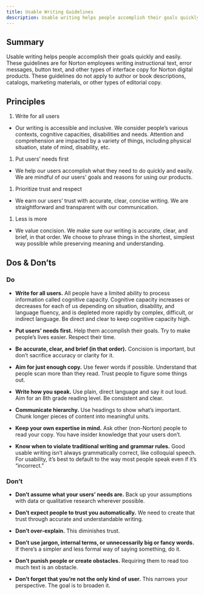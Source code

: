 ```yaml
---
title: Usable Writing Guidelines
description: Usable writing helps people accomplish their goals quickly and easily. 
---
```


## Summary
Usable writing helps people accomplish their goals quickly and easily.
These guidelines are for Norton employees writing instructional text, error messages, button text, and other types of interface copy for Norton digital products. 
These guidelines do not apply to author or book descriptions, catalogs, marketing materials, or other types of editorial copy.

## Principles
1. Write for all users
* Our writing is accessible and inclusive. 
We consider people’s various contexts, cognitive capacities, disabilities and needs. 
Attention and comprehension are impacted by a variety of things, including physical situation, state of mind, disability, etc. 

1. Put users’ needs first
* We help our users accomplish what they need to do quickly and easily.
We are mindful of our users’ goals and reasons for using our products. 

1. Prioritize trust and respect
* We earn our users’ trust with accurate, clear, concise writing. 
We are straightforward and transparent with our communication.

1. Less is more
* We value concision. 
We make sure our writing is accurate, clear, and brief, in that order. 
We choose to phrase things in the shortest, simplest way possible while preserving meaning and understanding. 

## Dos & Don’ts
### Do
* **Write for all users.** 
All people have a limited ability to process information called cognitive capacity.
Cognitive capacity increases or decreases for each of us depending on situation, disability, and language fluency, and is depleted more rapidly by complex, difficult, or indirect language. 
Be direct and clear to keep cognitive capacity high. 

* **Put users’ needs first.**
Help them accomplish their goals. 
Try to make people’s lives easier. 
Respect their time.

* **Be accurate, clear, and brief (in that order).** 
Concision is important, but don’t sacrifice accuracy or clarity for it.

* **Aim for just enough copy.**
Use fewer words if possible.
Understand that people scan more than they read.
Trust people to figure some things out.

* **Write how you speak.**
Use plain, direct language and say it out loud.
Aim for an 8th grade reading level. 
Be consistent and clear. 

* **Communicate hierarchy.**
Use headings to show what’s important.
Chunk longer pieces of content into meaningful units.

* **Keep your own expertise in mind.**
Ask other (non-Norton) people to read your copy.
You have insider knowledge that your users don’t.

* **Know when to violate traditional writing and grammar rules.**
Good usable writing isn’t always grammatically correct, like colloquial speech.
For usability, it’s best to default to the way most people speak even if it’s “incorrect.”

### Don’t
* **Don’t assume what your users’ needs are.**
Back up your assumptions with data or qualitative research wherever possible.

* **Don’t expect people to trust you automatically.**
We need to create that trust through accurate and understandable writing.

* **Don’t over-explain.**
This diminishes trust.

* **Don’t use jargon, internal terms, or unnecessarily big or fancy words.**
If there’s a simpler and less formal way of saying something, do it.

* **Don’t punish people or create obstacles.**
Requiring them to read too much text is an obstacle.

* **Don’t forget that you’re not the only kind of user.**
This narrows your perspective.
The goal is to broaden it.
